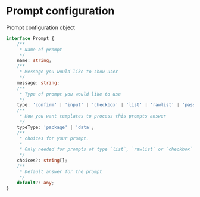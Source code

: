 # Prompt configuration

Prompt configuration object

```ts title="Type"
interface Prompt {
	/**
	 * Name of prompt
	 */
	name: string;
	/**
	 * Message you would like to show user
	 */
	message: string;
	/**
	 * Type of prompt you would like to use
	 */
	type: 'confirm' | 'input' | 'checkbox' | 'list' | 'rawlist' | 'password';
	/**
	 * How you want templates to process this prompts answer
	 */
	typeType: 'package' | 'data';
	/**
	 * choices for your prompt.
	 *
	 * Only needed for prompts of type `list`, `rawlist` or `checkbox`
	 */
	choices?: string[];
	/**
	 * Default answer for the prompt
	 */
	default?: any;
}
```
